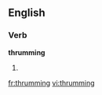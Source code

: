 ==English==

===Verb===
'''thrumming'''

# {{present participle of|[[thrum]]}}

[[fr:thrumming]]
[[vi:thrumming]]